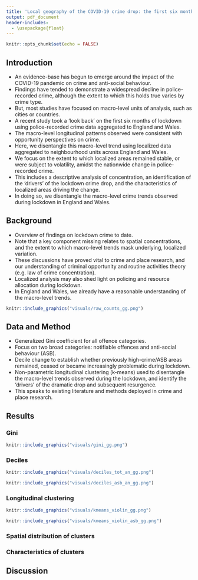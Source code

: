 ```yaml
---
title: 'Local geography of the COVID-19 crime drop: the first six months'
output: pdf_document
header-includes:
  - \usepackage{float}
---
```


```r
knitr::opts_chunk$set(echo = FALSE)
```

## Introduction

- An evidence-base has begun to emerge around the impact of the COVID-19 pandemic on crime and anti-social behaviour.
- Findings have tended to demonstrate a widespread decline in police-recorded crime, although the extent to which this holds true varies by crime type.
- But, most studies have focused on macro-level units of analysis, such as cities or countries.
- A recent study took a 'look back' on the first six months of lockdown using police-recorded crime data aggregated to England and Wales.
- The macro-level longitudinal patterns observed were consistent with opportunity perspectives on crime.
- Here, we disentangle this macro-level trend using localized data aggregated to neighbourhood units across England and Wales. 
- We focus on the extent to which localized areas remained stable, or were subject to volatility, amidst the nationwide change in police-recorded crime.
- This includes a descriptive analysis of concentration, an identification of the 'drivers' of the lockdown crime drop, and the characteristics of localized areas driving the change.
- In doing so, we disentangle the macro-level crime trends observed during lockdown in England and Wales.

## Background

- Overview of findings on lockdown crime to date.
- Note that a key component missing relates to spatial concentrations, and the extent to which macro-level trends mask underlying, localized variation.
- These discussions have proved vital to crime and place research, and our understanding of criminal opportunity and routine activities theory (e.g. law of crime concentration).
- Localized analysis may also shed light on policing and resource allocation during lockdown.
- In England and Wales, we already have a reasonable understanding of the macro-level trends.

```r
knitr::include_graphics("visuals/raw_counts_gg.png")
```

## Data and Method

- Generalized Gini coefficient for all offence categories.
- Focus on two broad categories: notifiable offences and anti-social behaviour (ASB).
- Decile change to establish whether previously high-crime/ASB areas remained, ceased or became increasingly problematic during lockdown.
- Non-parametric longitudinal clustering (k-means) used to disentangle the macro-level trends observed during the lockdown, and identify the 'drivers' of the dramatic drop and subsequent resurgence.
- This speaks to existing literature and methods deployed in crime and place research. 

## Results

### Gini 

```r
knitr::include_graphics("visuals/gini_gg.png")
```

### Deciles

```r
knitr::include_graphics("visuals/deciles_tot_an_gg.png")
```

```r
knitr::include_graphics("visuals/deciles_asb_an_gg.png")
```

### Longitudinal clustering

```r
knitr::include_graphics("visuals/kmeans_violin_gg.png")
```

```r
knitr::include_graphics("visuals/kmeans_violin_asb_gg.png")
```

### Spatial distribution of clusters

### Characteristics of clusters

## Discussion
